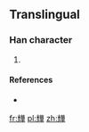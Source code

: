 ==Translingual==

===Han character===
{{Han char|rn=10|rad=儿|as=16|sn=18|four=|canj=FUTMJ|ids=⿰光華}}

# {{defn|Han|sort=儿16}}

====References====
* {{Han ref|kx=0125.291|dkj=|dj=|hdz=10275.091|uh=34AF|ud=13487|bh=|bd=}}

[[fr:㒯]]
[[pl:㒯]]
[[zh:㒯]]